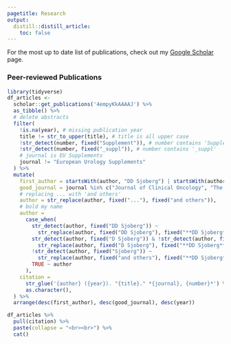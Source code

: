 ```yaml
---
pagetitle: Research
output:
  distill::distill_article:
    toc: false
---
```

<!-- THESE LINES OF R CODE CREATE THE LIST OF ARTICLES TO CITE -->
<!-- library("bibtex") -->
<!-- refs = read.bib(file = "refs.bib") -->
<!-- for (i in 1:length(refs)){ -->
<!--   print(refs[[i]]) -->
<!--   cat("<br><br>") -->
<!-- } -->

For the most up to date list of publications, check out my <a href="https://scholar.google.com/citations?user=4empyKkAAAAJ&hl=en">Google Scholar</a> page.

### Peer-reviewed Publications  

```r
library(tidyverse)
df_articles <- 
  scholar::get_publications('4empyKkAAAAJ') %>%
  as_tibble() %>%
  # delete abstracts
  filter(
    !is.na(year), # missing publication year
    title != str_to_upper(title), # title is all upper case
    !str_detect(number, fixed("Supplement")), # number contains 'Supplement'
    !str_detect(number, fixed("_suppl")), # number contains '_suppl'
    # journal is EU Supplements
    journal != "European Urology Supplements"
  ) %>%
  mutate(
    first_author = startsWith(author, "DD Sjoberg") | startsWith(author, "D Sjoberg"),
    good_journal = journal %in% c("Journal of Clinical Oncology", "The New England journal of medicine"),
    # replacing ... with 'and others'
    author = str_replace(author, fixed("..."), fixed("and others")),
    # bold my name
    author = 
      case_when(
        str_detect(author, fixed("DD Sjoberg")) ~ 
          str_replace(author, fixed("DD Sjoberg"), fixed("**DD Sjoberg**")),
        str_detect(author, fixed("D Sjoberg")) & !str_detect(author, fixed("DD Sjoberg")) ~ 
          str_replace(author, fixed("D Sjoberg"), fixed("**DD Sjoberg**")),
        !str_detect(author, fixed("Sjoberg")) ~
          str_replace(author, fixed("and others"), fixed("**DD Sjoberg**, and others")),
        TRUE ~ author
      ),
    citation = 
      str_glue('{author} ({year}). "{title}." *{journal}, {number}*') %>%
      as.character(),
  ) %>%
  arrange(desc(first_author), desc(good_journal), desc(year)) 

df_articles %>%
  pull(citation) %>% 
  paste(collapse = "<br><br>") %>%
  cat()
```
